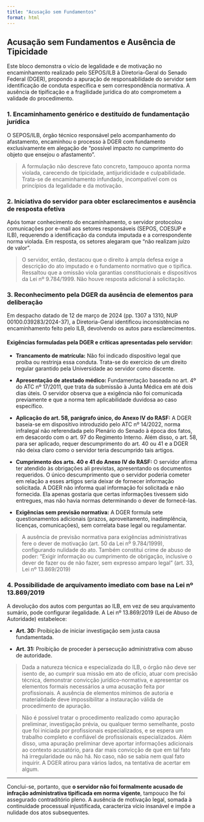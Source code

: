 ```yaml
---
title: "Acusação sem Fundamentos"
format: html
---
```


## Acusação sem Fundamentos e Ausência de Tipicidade

Este bloco demonstra o vício de legalidade e de motivação no encaminhamento realizado pelo SEPOS/ILB à Diretoria-Geral do Senado Federal (DGER), propondo a apuração de responsabilidade do servidor sem identificação de conduta específica e sem correspondência normativa. A ausência de tipificação e a fragilidade jurídica do ato comprometem a validade do procedimento.

### 1. **Encaminhamento genérico e destituído de fundamentação jurídica**
O SEPOS/ILB, órgão técnico responsável pelo acompanhamento do afastamento, encaminhou o processo à DGER com fundamento exclusivamente em alegação de “possível impacto no cumprimento do objeto que ensejou o afastamento”.

> A formulação não descreve fato concreto, tampouco aponta norma violada, carecendo de tipicidade, antijuridicidade e culpabilidade. Trata-se de encaminhamento infundado, incompatível com os princípios da legalidade e da motivação.

### 2. **Iniciativa do servidor para obter esclarecimentos e ausência de resposta efetiva**
Após tomar conhecimento do encaminhamento, o servidor protocolou comunicações por e-mail aos setores responsáveis (SEPOS, COESUP e ILB), requerendo a identificação da conduta imputada e a correspondente norma violada. Em resposta, os setores alegaram que “não realizam juízo de valor”.

> O servidor, então, destacou que o direito à ampla defesa exige a descrição do ato imputado e o fundamento normativo que o tipifica. Ressaltou que a omissão viola garantias constitucionais e dispositivos da Lei nº 9.784/1999. Não houve resposta adicional à solicitação.

### 3. **Reconhecimento pela DGER da ausência de elementos para deliberação**
Em despacho datado de 12 de março de 2024 (pp. 1307 a 1310, NUP 00100.039283/2024-37), a Diretoria-Geral identificou inconsistências no encaminhamento feito pelo ILB, devolvendo os autos para esclarecimentos.

#### Exigências formuladas pela DGER e críticas apresentadas pelo servidor:

  - **Trancamento de matrícula:** Não foi indicado dispositivo legal que proíba ou restrinja essa conduta. Trata-se do exercício de um direito regular garantido pela Universidade ao servidor como discente.
  
  - **Apresentação de atestado médico:** Fundamentação baseada no art. 4º do ATC nº 17/2011, que trata da submissão à Junta Médica em até dois dias úteis. O servidor observa que a exigência não foi comunicada previamente e que a norma tem aplicabilidade duvidosa ao caso específico.
  
  - **Aplicação do art. 58, parágrafo único, do Anexo IV do RASF:** A DGER baseia-se em dispositivo introduzido pelo ATC nº 14/2022, norma infralegal não referendada pelo Plenário do Senado à época dos fatos, em desacordo com o art. 97 do Regimento Interno. Além disso, o art. 58, para ser aplicado, requer descumprimento do art. 40 ou 41 e a DGER não deixa claro como o servidor teria descumprido tais artigos.
  
  - **Cumprimento dos arts. 40 e 41 do Anexo IV do RASF:** O servidor afirma ter atendido às obrigações ali previstas, apresentando os documentos requeridos. O único descumprimento que o servidor poderia cometer em relação a esses artigos seria deixar de fornecer informação solicitada. A DGER não informa qual informação foi solicitada e não fornecida. Ela apenas gostaria que certas informações tivessem sido entregues, mas não havia normas determinando o dever de fornecê-las.
  
  - **Exigências sem previsão normativa:** A DGER formula sete questionamentos adicionais (prazos, aproveitamento, inadimplência, licenças, comunicações), sem correlata base legal ou regulamentar.

> A ausência de previsão normativa para exigências administrativas fere o dever de motivação (art. 50 da Lei nº 9.784/1999), configurando nulidade do ato.
> Também constitui crime de abuso de poder: "Exigir informação ou cumprimento de obrigação, inclusive o dever de fazer ou de não fazer, sem expresso amparo legal" (art. 33, Lei nº 13.869/2019)

### 4. **Possibilidade de arquivamento imediato com base na Lei nº 13.869/2019**
A devolução dos autos com perguntas ao ILB, em vez de seu arquivamento sumário, pode configurar ilegalidade. A Lei nº 13.869/2019 (Lei de Abuso de Autoridade) estabelece:
  
  - **Art. 30:** Proibição de iniciar investigação sem justa causa fundamentada.
  
  - **Art. 31:** Proibição de proceder à persecução administrativa com abuso de autoridade.

> Dada a natureza técnica e especializada do ILB, o órgão não deve ser isento de, ao cumprir sua missão em ato de ofício, atuar com precisão técnica, demonstrar convicção jurídico-normativa, e apresentar os elementos formais necessários a uma acusação feita por profissionais. A ausência de elementos mínimos de autoria e materialidade deve impossibilitar a instauração válida de procedimento de apuração.

> Não é possível tratar o procedimento realizado como apuração preliminar, investigação prévia, ou qualquer termo semelhante, posto que foi iniciada por profissionais especializados, e se espera um trabalho completo e confiável de profissionais especializados. Além disso, uma apuração preliminar deve aportar informações adicionais ao contexto acusatório, para dar mais convicção de que em tal fato há irregularidade ou não há. No caso, não se sabia nem qual fato inquirir. A DGER atirou para vários lados, na tentativa de acertar em algum.     

---

Conclui-se, portanto, que **o servidor não foi formalmente acusado de infração administrativa tipificada em norma vigente**, tampouco lhe foi assegurado contraditório pleno. A ausência de motivação legal, somada à continuidade processual injustificada, caracteriza vício insanável e impõe a nulidade dos atos subsequentes.
